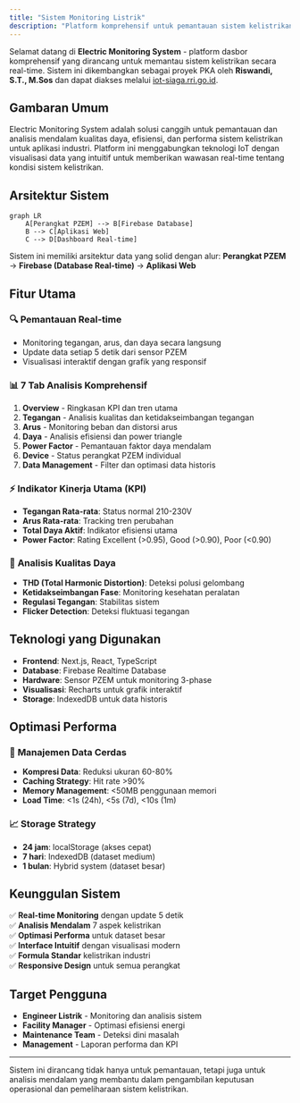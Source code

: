 ```yaml
---
title: "Sistem Monitoring Listrik"
description: "Platform komprehensif untuk pemantauan sistem kelistrikan real-time"
---
```


Selamat datang di **Electric Monitoring System** - platform dasbor komprehensif yang dirancang untuk memantau sistem kelistrikan secara real-time. Sistem ini dikembangkan sebagai proyek PKA oleh **Riswandi, S.T., M.Sos** dan dapat diakses melalui [iot-siaga.rri.go.id](http://iot-siaga.rri.go.id).

## Gambaran Umum

Electric Monitoring System adalah solusi canggih untuk pemantauan dan analisis mendalam kualitas daya, efisiensi, dan performa sistem kelistrikan untuk aplikasi industri. Platform ini menggabungkan teknologi IoT dengan visualisasi data yang intuitif untuk memberikan wawasan real-time tentang kondisi sistem kelistrikan.

## Arsitektur Sistem

```mermaid
graph LR
    A[Perangkat PZEM] --> B[Firebase Database]
    B --> C[Aplikasi Web]
    C --> D[Dashboard Real-time]
```

Sistem ini memiliki arsitektur data yang solid dengan alur:
**Perangkat PZEM** → **Firebase (Database Real-time)** → **Aplikasi Web**

## Fitur Utama

### 🔍 **Pemantauan Real-time**
- Monitoring tegangan, arus, dan daya secara langsung
- Update data setiap 5 detik dari sensor PZEM
- Visualisasi interaktif dengan grafik yang responsif

### 📊 **7 Tab Analisis Komprehensif**
1. **Overview** - Ringkasan KPI dan tren utama
2. **Tegangan** - Analisis kualitas dan ketidakseimbangan tegangan
3. **Arus** - Monitoring beban dan distorsi arus
4. **Daya** - Analisis efisiensi dan power triangle
5. **Power Factor** - Pemantauan faktor daya mendalam
6. **Device** - Status perangkat PZEM individual
7. **Data Management** - Filter dan optimasi data historis

### ⚡ **Indikator Kinerja Utama (KPI)**
- **Tegangan Rata-rata**: Status normal 210-230V
- **Arus Rata-rata**: Tracking tren perubahan
- **Total Daya Aktif**: Indikator efisiensi utama
- **Power Factor**: Rating Excellent (&gt;0.95), Good (&gt;0.90), Poor (&lt;0.90)

### 🎯 **Analisis Kualitas Daya**
- **THD (Total Harmonic Distortion)**: Deteksi polusi gelombang
- **Ketidakseimbangan Fase**: Monitoring kesehatan peralatan
- **Regulasi Tegangan**: Stabilitas sistem
- **Flicker Detection**: Deteksi fluktuasi tegangan

## Teknologi yang Digunakan

- **Frontend**: Next.js, React, TypeScript
- **Database**: Firebase Realtime Database
- **Hardware**: Sensor PZEM untuk monitoring 3-phase
- **Visualisasi**: Recharts untuk grafik interaktif
- **Storage**: IndexedDB untuk data historis

## Optimasi Performa

### 🚀 **Manajemen Data Cerdas**
- **Kompresi Data**: Reduksi ukuran 60-80%
- **Caching Strategy**: Hit rate &gt;90%
- **Memory Management**: &lt;50MB penggunaan memori
- **Load Time**: &lt;1s (24h), &lt;5s (7d), &lt;10s (1m)

### 📈 **Storage Strategy**
- **24 jam**: localStorage (akses cepat)
- **7 hari**: IndexedDB (dataset medium)
- **1 bulan**: Hybrid system (dataset besar)

## Keunggulan Sistem

✅ **Real-time Monitoring** dengan update 5 detik  
✅ **Analisis Mendalam** 7 aspek kelistrikan  
✅ **Optimasi Performa** untuk dataset besar  
✅ **Interface Intuitif** dengan visualisasi modern  
✅ **Formula Standar** kelistrikan industri  
✅ **Responsive Design** untuk semua perangkat  

## Target Pengguna

- **Engineer Listrik** - Monitoring dan analisis sistem
- **Facility Manager** - Optimasi efisiensi energi
- **Maintenance Team** - Deteksi dini masalah
- **Management** - Laporan performa dan KPI

---

Sistem ini dirancang tidak hanya untuk pemantauan, tetapi juga untuk analisis mendalam yang membantu dalam pengambilan keputusan operasional dan pemeliharaan sistem kelistrikan.
